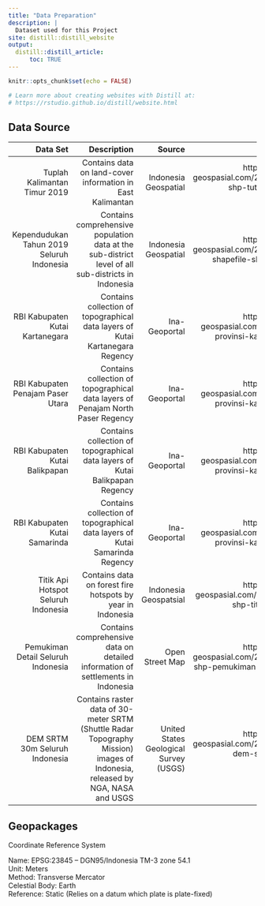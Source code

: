 ```yaml
---
title: "Data Preparation"
description: |
  Dataset used for this Project
site: distill::distill_website
output:
  distill::distill_article:
      toc: TRUE
---
```


```r
knitr::opts_chunk$set(echo = FALSE)

# Learn more about creating websites with Distill at:
# https://rstudio.github.io/distill/website.html

```

## Data Source

|Data Set|Description|Source|Link|
|----------:|----------:|----------:|----------:|
Tuplah Kalimantan Timur 2019 | Contains data on land-cover information in East Kalimantan | Indonesia Geospatial|https://www.indonesia-geospasial.com/2020/09/download-shp-tutupan-lahan-tahun-2019.html 
Kependudukan Tahun 2019 Seluruh Indonesia | Contains comprehensive population data at the sub-district level of all sub-districts in Indonesia | Indonesia Geospatial | https://www.indonesia-geospasial.com/2020/04/download-shapefile-shp-batas-desa.html 
RBI Kabupaten Kutai Kartanegara | Contains collection of topographical data layers of Kutai Kartanegara Regency | Ina-Geoportal|https://www.indonesia-geospasial.com/2020/01/shp-rbi-provinsi-kalimantan-timur.html
RBI Kabupaten Penajam Paser Utara | Contains collection of topographical data layers of Penajam North Paser Regency | Ina-Geoportal |https://www.indonesia-geospasial.com/2020/01/shp-rbi-provinsi-kalimantan-timur.html
RBI Kabupaten Kutai Balikpapan | Contains collection of topographical data layers of Kutai Balikpapan Regency | Ina-Geoportal |https://www.indonesia-geospasial.com/2020/01/shp-rbi-provinsi-kalimantan-timur.html
RBI Kabupaten Kutai Samarinda | Contains collection of topographical data layers of Kutai Samarinda Regency | Ina-Geoportal |https://www.indonesia-geospasial.com/2020/01/shp-rbi-provinsi-kalimantan-timur.html
Titik Api Hotspot Seluruh Indonesia | Contains data on forest fire hotspots by year in Indonesia | Indonesia Geospatsial|https://www.indonesia-geospasial.com/2020/04/shapefile-shp-titik-api-hotspot.html 
Pemukiman Detail Seluruh Indonesia | Contains comprehensive data on detailed information of settlements in Indonesia | Open Street Map |https://www.indonesia-geospasial.com/2020/12/download-shp-pemukiman-detail-seluruh.html
DEM SRTM 30m Seluruh Indonesia | Contains raster data of 30-meter SRTM (Shuttle Radar Topography Mission) images of Indonesia, released by NGA, NASA and USGS | United States Geological Survey (USGS) | https://www.indonesia-geospasial.com/2020/01/download-dem-srtm-30-meter-se-indonesia.html 


## Geopackages

Coordinate Reference System

Name: EPSG:23845 – DGN95/Indonesia TM-3 zone 54.1\
Unit: Meters\
Method: Transverse Mercator\
Celestial Body: Earth\
Reference: Static (Relies on a datum which plate is plate-fixed)

